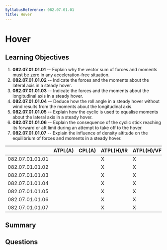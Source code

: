 ```yaml
---
SyllabusReference: 082.07.01.01
Title: Hover
---
```


# Hover

## Learning Objectives

1. **082.07.01.01.01** -- Explain why the vector sum of forces and moments must be zero in any acceleration-free situation.
2. **082.07.01.01.02** -- Indicate the forces and the moments about the lateral axis in a steady hover.
3. **082.07.01.01.03** -- Indicate the forces and the moments about the longitudinal axis in a steady hover.
4. **082.07.01.01.04** -- Deduce how the roll angle in a steady hover without wind results from the moments about the longitudinal axis.
5. **082.07.01.01.05** -- Explain how the cyclic is used to equalise moments about the lateral axis in a steady hover.
6. **082.07.01.01.06** -- Explain the consequence of the cyclic stick reaching its forward or aft limit during an attempt to take off to the hover.
7. **082.07.01.01.07** -- Explain the influence of density altitude on the equilibrium of forces and moments in a steady hover.

|                 | ATPL(A) | CPL(A) | ATPL(H)/IR | ATPL(H)/VFR | CPL(H) | IR  | CBIR(A) |
| --------------- | ------- | ------ | ---------- | ----------- | ------ | --- | ------- |
| 082.07.01.01.01 |         |        | X          | X           | X      |     |         |
| 082.07.01.01.02 |         |        | X          | X           | X      |     |         |
| 082.07.01.01.03 |         |        | X          | X           | X      |     |         |
| 082.07.01.01.04 |         |        | X          | X           | X      |     |         |
| 082.07.01.01.05 |         |        | X          | X           | X      |     |         |
| 082.07.01.01.06 |         |        | X          | X           | X      |     |         |
| 082.07.01.01.07 |         |        | X          | X           | X      |     |         |

## Summary

## Questions
